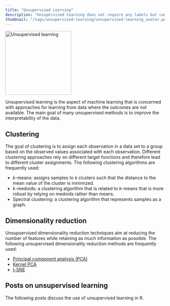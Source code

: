 ```yaml
---
title: "Unsupervised Learning"
description: "Unsupervised learning does not require any labels but can still structure your data. Learn how to apply methods such as k-mean in R!"
thumbnail: "/tags/unsupervised-learning/unsupervised-learning_avatar.png"
---
```

<img src="unsupervised-learning_avatar.png" alt = "Unsupervised learning" width = "208" height = "201">

Unsupervised learning is the aspect of machine learning that is concerned with approaches for learning from data where the outcomes are not available. The main goal of many unsupervised methods is to improve the interpretability of the data. 

## Clustering

The goal of clustering is to assign each observation in a data set to a group based on the observed values associated with each observation. Different clustering approaches rely on different target functions and therefore lead to different cluster assignments. The following clustering algorithms are frequently used:

* $k$-means: assigns samples to $k$ clusters such that the distance to the mean value of the cluster is minimized.
* $k$-medoids: a clustering algorithm that is related to $k$-means that is more robust by relying on medoids rather than means.
* Spectral clustering: a clustering algorithm that represents samples as a graph.

## Dimensionality reduction

Unsupservised dimensionality reduction techniques aim at reducing the number of features while retaining as much information as possible. The following unsupervised dimensionality reduction methods are frequently used:

* [Principal component analysis (PCA)](/post/machine-learning/dimensionality-reduction/)
* [Kernel PCA](/post/machine-learning/dimensionality-reduction/)
* [t-SNE](/post/machine-learning/dimensionality-reduction/)

## Posts on unsupervised learning

The following posts discuss the use of unsupervised learning in R.
